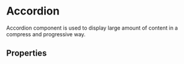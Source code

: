 
<Meta of={AccordionStories} />

# Accordion

Accordion component is used to display large amount of content in a compress and progressive way.

<Primary />

## Properties

<ArgsTable story="Default" />

<Stories includePrimary={false} />
